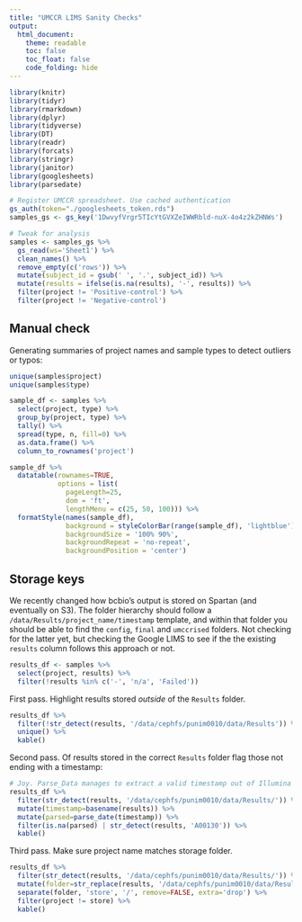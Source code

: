 ```yaml
---
title: "UMCCR LIMS Sanity Checks"
output:
  html_document:
    theme: readable
    toc: false
    toc_float: false
    code_folding: hide
---
```


```r
library(knitr)
library(tidyr)
library(rmarkdown)
library(dplyr)
library(tidyverse)
library(DT)
library(readr)
library(forcats)
library(stringr)
library(janitor)
library(googlesheets)
library(parsedate)
```

```r
# Register UMCCR spreadsheet. Use cached authentication
gs_auth(token="./googlesheets_token.rds")
samples_gs <- gs_key('1DwvyfVrgr5TIcYtGVXZeIWWRbld-nuX-4o4z2kZHNWs')

# Tweak for analysis
samples <- samples_gs %>%
  gs_read(ws='Sheet1') %>%
  clean_names() %>%
  remove_empty(c('rows')) %>%
  mutate(subject_id = gsub(' ', '.', subject_id)) %>%
  mutate(results = ifelse(is.na(results), '-', results)) %>%
  filter(project != 'Positive-control') %>%
  filter(project != 'Negative-control')
```

## Manual check

Generating summaries of project names and sample types to detect outliers or typos:

```r
unique(samples$project)
unique(samples$type)

sample_df <- samples %>%
  select(project, type) %>%
  group_by(project, type) %>%
  tally() %>%
  spread(type, n, fill=0) %>%
  as.data.frame() %>%
  column_to_rownames('project')

sample_df %>%
  datatable(rownames=TRUE, 
            options = list(
              pageLength=25,
              dom = 'ft',
              lengthMenu = c(25, 50, 100))) %>%
  formatStyle(names(sample_df),
              background = styleColorBar(range(sample_df), 'lightblue'),
              backgroundSize = '100% 90%',
              backgroundRepeat = 'no-repeat',
              backgroundPosition = 'center')
```

## Storage keys

We recently changed how bcbio's output is stored on Spartan (and eventually on S3). The folder hierarchy should follow a `/data/Results/project_name/timestamp` template, and within that folder you should be able to find the `config`, `final` and `umccrised` folders. Not checking for the latter yet, but checking the Google LIMS to see if the the existing `results` column follows this approach or not.

```r
results_df <- samples %>%
  select(project, results) %>%
  filter(!results %in% c('-', 'n/a', 'Failed'))
```

First pass. Highlight results stored _outside_ of the `Results` folder.

```r
results_df %>%
  filter(!str_detect(results, '/data/cephfs/punim0010/data/Results')) %>%
  unique() %>%
  kable()
```

Second pass. Of results stored in the correct `Results` folder flag those not ending with a timestamp:

```r
# Joy. Parse_Data manages to extract a valid timestamp out of Illumina directories. 
results_df %>%
  filter(str_detect(results, '/data/cephfs/punim0010/data/Results/')) %>%
  mutate(timestamp=basename(results)) %>%
  mutate(parsed=parse_date(timestamp)) %>%
  filter(is.na(parsed) | str_detect(results, 'A00130')) %>%
  kable()
```

Third pass. Make sure project name matches storage folder.

```r
results_df %>%
  filter(str_detect(results, '/data/cephfs/punim0010/data/Results/')) %>%
  mutate(folder=str_replace(results, '/data/cephfs/punim0010/data/Results/', '')) %>%
  separate(folder, 'store', '/', remove=FALSE, extra='drop') %>%
  filter(project != store) %>%
  kable()
```


